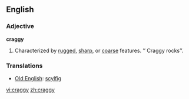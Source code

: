 ==English==
===Adjective===
'''craggy'''
#Characterized by [[rugged]], [[sharp]], or [[coarse]] features. ’’ Craggy rocks’’.

===Translations===

*[[Old English]]: [[scylfig]]

[[vi:craggy]]
[[zh:craggy]]